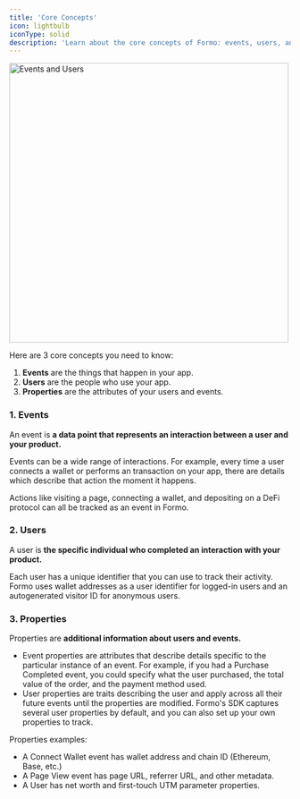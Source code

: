 ```yaml
---
title: 'Core Concepts'
icon: lightbulb
iconType: solid
description: 'Learn about the core concepts of Formo: events, users, and properties.'
---
```


<Frame>
	<img width="500" src="/images/event.avif" alt="Events and Users" />
</Frame>

Here are 3 core concepts you need to know:

1. **Events** are the things that happen in your app.
2. **Users** are the people who use your app.
3. **Properties** are the attributes of your users and events.

### 1. Events

An event is **a data point that represents an interaction between a user and your product.** 

Events can be a wide range of interactions. For example, every time a user connects a wallet or performs an transaction on your app, there are details which describe that action the moment it happens. 

Actions like visiting a page, connecting a wallet, and depositing on a DeFi protocol can all be tracked as an event in Formo.

### 2. Users

A user is **the specific individual who completed an interaction with your product.**

Each user has a unique identifier that you can use to track their activity. Formo uses wallet addresses as a user identifier for logged-in users and an autogenerated visitor ID for anonymous users.

### 3. Properties

Properties are **additional information about users and events.**
- Event properties are attributes that describe details specific to the particular instance of an event. For example, if you had a Purchase Completed event, you could specify what the user purchased, the total value of the order, and the payment method used.
- User properties are traits describing the user and apply across all their future events until the properties are modified. Formo's SDK captures several user properties by default, and you can also set up your own properties to track.

Properties examples:
- A Connect Wallet event has wallet address and chain ID (Ethereum, Base, etc.) 
- A Page View event has page URL, referrer URL, and other metadata.
- A User has net worth and first-touch UTM parameter properties.
